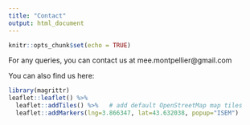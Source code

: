 ```yaml
---
title: "Contact"
output: html_document
---
```


```r
knitr::opts_chunk$set(echo = TRUE)
```

For any queries, you can contact us at mee.montpellier@gmail.com


You can also find us here:
```r
library(magrittr)
leaflet::leaflet() %>%
  leaflet::addTiles() %>%   # add default OpenStreetMap map tiles
  leaflet::addMarkers(lng=3.866347, lat=43.632038, popup="ISEM")
```